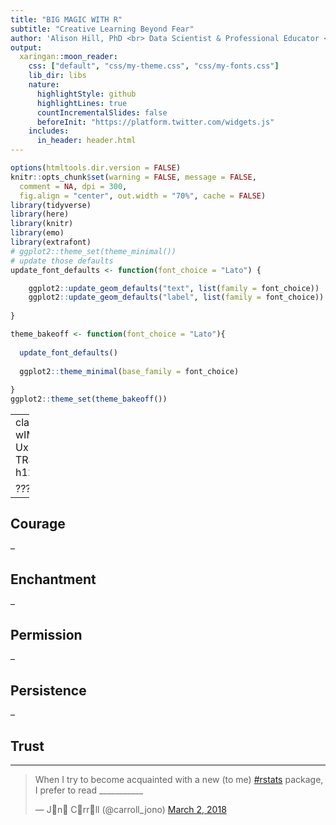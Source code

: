 ```yaml
---
title: "BIG MAGIC WITH R"
subtitle: "Creative Learning Beyond Fear"
author: 'Alison Hill, PhD <br> Data Scientist & Professional Educator <br><br> <a href="https://github.com/apreshill"><i class="fa fa-github fa-fw"></i>&nbsp; apreshill</a><br> <a href="https://twitter.com/apreshill"> <i class="fa fa-twitter fa-fw"></i>&nbsp; @apreshill</a><br> <a href="mailto:alison@rstudio.com"><i class="fa fa-paper-plane fa-fw"></i>&nbsp; alison@rstudio.com</a><br>'
output:
  xaringan::moon_reader:
    css: ["default", "css/my-theme.css", "css/my-fonts.css"]
    lib_dir: libs
    nature:
      highlightStyle: github
      highlightLines: true
      countIncrementalSlides: false
      beforeInit: "https://platform.twitter.com/widgets.js"
    includes:
      in_header: header.html  
---
```


```r
options(htmltools.dir.version = FALSE)
knitr::opts_chunk$set(warning = FALSE, message = FALSE, 
  comment = NA, dpi = 300,
  fig.align = "center", out.width = "70%", cache = FALSE)
library(tidyverse)
library(here)
library(knitr)
library(emo)
library(extrafont)
# ggplot2::theme_set(theme_minimal())
# update those defaults
update_font_defaults <- function(font_choice = "Lato") {

    ggplot2::update_geom_defaults("text", list(family = font_choice))
    ggplot2::update_geom_defaults("label", list(family = font_choice))
    
}

theme_bakeoff <- function(font_choice = "Lato"){ 
  
  update_font_defaults()
  
  ggplot2::theme_minimal(base_family = font_choice)
  
}
ggplot2::theme_set(theme_bakeoff())
```

---
class: center, middle, inverse
background-image: url(https://lh3.googleusercontent.com/tf-4xK9mLqCqWSZamthAQWDf_hydWvqIWqKtud2-BFGZONlYt2Vz-mkGeSh-N1c47DwxX7n62J27Dh_2HnVekCWUue6Z9t2zjIgxqcUZHNGS5orbdEun_jN_altUCcjQNykgxKhY9DiL_gq9KLA0O6yKpCtIiAXGJdO-wIMzwLXmAgJyKeCYO3SdDcVlNJshhutM0b2nQWC3Id31hlAo6gqGBi12bzuGkA1S47WANrAFLZHm74ItubJ_A9RA8tluPHmkxIcKCAVluILQiVOmN76gEdoEJj19RMCmdTXJv0CokCsbWUyTxL2Vd-sa5SeE3QCXqU92K5GYwqHX6cGubLq-KmmybAuMIHoDc6z0ZFkjNWV8CXrb6rTKy1DjGZQlD3QlyeJJWIKTbn2EC5-UxSQqFly0uBmL8j2SEBrcfP-TRJZicmB3JBFJOlc47cOUUg7D7pjURpKx9jWVu9htKmHHR4g2W_iHWqqeH5n5WQC0ClUMPBKMM6J1HNF0Yq8H39onPsw5UQZA6p0iWgAEMg4NKdyYBcrY1qAAxUPZ95ASG_G__08LrWWCVHRnNRrQIxfX6EaM10ptLTJL0hwb4XgibF8iqPO6DPGf7LlwWqWme1K1wDU6U8ObspueUQ2KVLYrNvU05KUSOEe7QwVIqeLX=w1920-h1280-no)
background-size: cover

???
“The essential ingredients for creativity remain exactly the same for everybody: courage, enchantment, permission, persistence, trust—and those elements are universally accessible. Which does not mean that creative [LEARNING] is always easy; it merely means that creative [LEARNING] is always possible.”

--

## Courage

--

## Enchantment

--

## Permission

--

## Persistence

--

## Trust

---

<blockquote class="twitter-tweet" data-lang="en"><p lang="en" dir="ltr">When I try to become acquainted with a new (to me) <a href="https://twitter.com/hashtag/rstats?src=hash&amp;ref_src=twsrc%5Etfw">#rstats</a> package, I prefer to read ___________</p>&mdash; J🎃n🎃 C👻rr🎃ll (@carroll_jono) <a href="https://twitter.com/carroll_jono/status/969442252610191361?ref_src=twsrc%5Etfw">March 2, 2018</a></blockquote>
<script async src="https://platform.twitter.com/widgets.js" charset="utf-8"></script>


